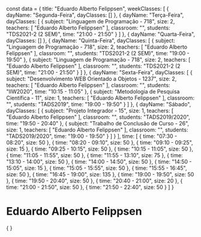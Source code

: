 const data = {
  title: "Eduardo Alberto Felippsen",
  weekClasses: [
    {
      dayName: "Segunda-Feira",
      dayClasses: []
    },
    {
      dayName: "Terça-Feira",
      dayClasses: [
        {
          subject: "Linguagem de Programação - 718",
          size: 2,
          teachers: [
            "Eduardo Alberto Felippsen"
          ],
          classroom: "",
          students: "TDS2021-2 (2 SEM)",
          time: "21:00 - 21:50"
        }
      ]
    },
    {
      dayName: "Quarta-Feira",
      dayClasses: []
    },
    {
      dayName: "Quinta-Feira",
      dayClasses: [
        {
          subject: "Linguagem de Programação - 718",
          size: 2,
          teachers: [
            "Eduardo Alberto Felippsen"
          ],
          classroom: "",
          students: "TDS2021-2 (2 SEM)",
          time: "19:00 - 19:50"
        },
        {
          subject: "Linguagem de Programação - 718",
          size: 2,
          teachers: [
            "Eduardo Alberto Felippsen"
          ],
          classroom: "",
          students: "TDS2021-2 (2 SEM)",
          time: "21:00 - 21:50"
        }
      ]
    },
    {
      dayName: "Sexta-Feira",
      dayClasses: [
        {
          subject: "Desenvolvimento WEB Orientado a Objetos - 1237",
          size: 2,
          teachers: [
            "Eduardo Alberto Felippsen"
          ],
          classroom: "",
          students: "IIW2020",
          time: "10:15 - 11:05"
        },
        {
          subject: "Metodologia de Pesquisa Científica - 11",
          size: 1,
          teachers: [
            "Eduardo Alberto Felippsen"
          ],
          classroom: "",
          students: "TADS2019",
          time: "19:00 - 19:50"
        }
      ]
    },
    {
      dayName: "Sábado",
      dayClasses: [
        {
          subject: "Projeto Integrador - 15",
          size: 1,
          teachers: [
            "Eduardo Alberto Felippsen"
          ],
          classroom: "",
          students: "TADS2019/2020",
          time: "19:50 - 20:40"
        },
        {
          subject: "Trabalho de Conclusão de Curso - 26",
          size: 1,
          teachers: [
            "Eduardo Alberto Felippsen"
          ],
          classroom: "",
          students: "TADS2019/2020",
          time: "19:00 - 19:50"
        }
      ]
    }
  ],
  time: [
    {
      time: "07:30 - 08:20",
      size: 50
    },
    {
      time: "08:20 - 09:10",
      size: 50
    },
    {
      time: "09:10 - 09:25",
      size: 15
    },
    {
      time: "09:25 - 10:15",
      size: 50
    },
    {
      time: "10:15 - 11:05",
      size: 50
    },
    {
      time: "11:05 - 11:55",
      size: 50
    },
    {
      time: "11:55 - 13:10",
      size: 75
    },
    {
      time: "13:10 - 14:00",
      size: 50
    },
    {
      time: "14:00 - 14:50",
      size: 50
    },
    {
      time: "14:50 - 15:05",
      size: 15
    },
    {
      time: "15:05 - 15:55",
      size: 50
    },
    {
      time: "15:55 - 16:45",
      size: 50
    },
    {
      time: "16:45 - 19:00",
      size: 135
    },
    {
      time: "19:00 - 19:50",
      size: 50
    },
    {
      time: "19:50 - 20:40",
      size: 50
    },
    {
      time: "20:40 - 21:00",
      size: 20
    },
    {
      time: "21:00 - 21:50",
      size: 50
    },
    {
      time: "21:50 - 22:40",
      size: 50
    }
  ]
}

# Eduardo Alberto Felippsen

<div>
    {
        <Grid
            title={data.title} 
            weekClasses={data.weekClasses} 
            time={data.time}
        />
    }
</div>